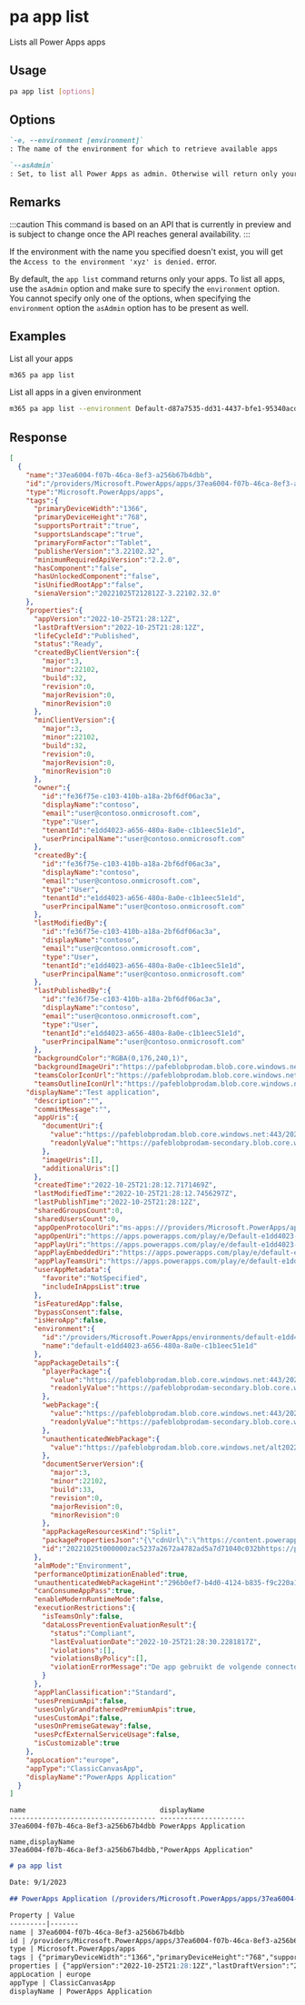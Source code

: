 
# pa app list

Lists all Power Apps apps

## Usage

```sh
pa app list [options]
```

## Options

```md defintion-list
`-e, --environment [environment]`
: The name of the environment for which to retrieve available apps

`--asAdmin`
: Set, to list all Power Apps as admin. Otherwise will return only your own apps
```

<Global />

## Remarks

:::caution
This command is based on an API that is currently in preview and is subject to change once the API reaches general availability.
:::

If the environment with the name you specified doesn't exist, you will get the `Access to the environment 'xyz' is denied.` error.

By default, the `app list` command returns only your apps. To list all apps, use the `asAdmin` option and make sure to specify the `environment` option. You cannot specify only one of the options, when specifying the `environment` option the `asAdmin` option has to be present as well.

## Examples

List all your apps

```sh
m365 pa app list
```

List all apps in a given environment

```sh
m365 pa app list --environment Default-d87a7535-dd31-4437-bfe1-95340acd55c5 --asAdmin
```

## Response

<Tabs>
  <TabItem value="json" label="JSON">

  ```json
  [
    {
      "name":"37ea6004-f07b-46ca-8ef3-a256b67b4dbb",
      "id":"/providers/Microsoft.PowerApps/apps/37ea6004-f07b-46ca-8ef3-a256b67b4dbb",
      "type":"Microsoft.PowerApps/apps",
      "tags":{
        "primaryDeviceWidth":"1366",
        "primaryDeviceHeight":"768",
        "supportsPortrait":"true",
        "supportsLandscape":"true",
        "primaryFormFactor":"Tablet",
        "publisherVersion":"3.22102.32",
        "minimumRequiredApiVersion":"2.2.0",
        "hasComponent":"false",
        "hasUnlockedComponent":"false",
        "isUnifiedRootApp":"false",
        "sienaVersion":"20221025T212812Z-3.22102.32.0"
      },
      "properties":{
        "appVersion":"2022-10-25T21:28:12Z",
        "lastDraftVersion":"2022-10-25T21:28:12Z",
        "lifeCycleId":"Published",
        "status":"Ready",
        "createdByClientVersion":{
          "major":3,
          "minor":22102,
          "build":32,
          "revision":0,
          "majorRevision":0,
          "minorRevision":0
        },
        "minClientVersion":{
          "major":3,
          "minor":22102,
          "build":32,
          "revision":0,
          "majorRevision":0,
          "minorRevision":0
        },
        "owner":{
          "id":"fe36f75e-c103-410b-a18a-2bf6df06ac3a",
          "displayName":"contoso",
          "email":"user@contoso.onmicrosoft.com",
          "type":"User",
          "tenantId":"e1dd4023-a656-480a-8a0e-c1b1eec51e1d",
          "userPrincipalName":"user@contoso.onmicrosoft.com"
        },
        "createdBy":{
          "id":"fe36f75e-c103-410b-a18a-2bf6df06ac3a",
          "displayName":"contoso",
          "email":"user@contoso.onmicrosoft.com",
          "type":"User",
          "tenantId":"e1dd4023-a656-480a-8a0e-c1b1eec51e1d",
          "userPrincipalName":"user@contoso.onmicrosoft.com"
        },
        "lastModifiedBy":{
          "id":"fe36f75e-c103-410b-a18a-2bf6df06ac3a",
          "displayName":"contoso",
          "email":"user@contoso.onmicrosoft.com",
          "type":"User",
          "tenantId":"e1dd4023-a656-480a-8a0e-c1b1eec51e1d",
          "userPrincipalName":"user@contoso.onmicrosoft.com"
        },
        "lastPublishedBy":{
          "id":"fe36f75e-c103-410b-a18a-2bf6df06ac3a",
          "displayName":"contoso",
          "email":"user@contoso.onmicrosoft.com",
          "type":"User",
          "tenantId":"e1dd4023-a656-480a-8a0e-c1b1eec51e1d",
          "userPrincipalName":"user@contoso.onmicrosoft.com"
        },
        "backgroundColor":"RGBA(0,176,240,1)",
        "backgroundImageUri":"https://pafeblobprodam.blob.core.windows.net:443/20221025t000000zddd642012aba4021a4886c8e21a3e1cb/logoSmallFile?sv=2018-03-28&sr=c&sig=cOkbwChyhCO%2BEJpqMDRxrXaxRoPD1TbTy%2B%2BFkdJEOjI%3D&se=2022-12-24T10%3A06%3A27Z&sp=rl",
        "teamsColorIconUrl":"https://pafeblobprodam.blob.core.windows.net:443/20221025t000000ze297221f3dc643ed9686b72b22d9a414/teamscoloricon.png?sv=2018-03-28&sr=c&sig=Fhk8E0LO4Lw0mHvNawCF5Ld7GHzPHo9l7RxvZbeZY48%3D&se=2022-12-24T10%3A06%3A27Z&sp=rl",
        "teamsOutlineIconUrl":"https://pafeblobprodam.blob.core.windows.net:443/20221025t000000ze297221f3dc643ed9686b72b22d9a414/teamsoutlineicon.png?sv=2018-03-28&sr=c&sig=Fhk8E0LO4Lw0mHvNawCF5Ld7GHzPHo9l7RxvZbeZY48%3D&se=2022-12-24T10%3A06%3A27Z&sp=rl",
      "displayName":"Test application",
        "description":"",
        "commitMessage":"",
        "appUris":{
          "documentUri":{
            "value":"https://pafeblobprodam.blob.core.windows.net:443/20221025t000000zddd642012aba4021a4886c8e21a3e1cb/document.msapp?sv=2018-03-28&sr=c&sig=laSGdpZL03POyAABXvdsyxv8YDDB8JPZIBccztIe39Q%3D&se=2022-11-04T12%3A00%3A00Z&sp=rl",
            "readonlyValue":"https://pafeblobprodam-secondary.blob.core.windows.net/20221025t000000zddd642012aba4021a4886c8e21a3e1cb/document.msapp?sv=2018-03-28&sr=c&sig=laSGdpZL03POyAABXvdsyxv8YDDB8JPZIBccztIe39Q%3D&se=2022-11-04T12%3A00%3A00Z&sp=rl"
          },
          "imageUris":[],
          "additionalUris":[]
        },
        "createdTime":"2022-10-25T21:28:12.7171469Z",
        "lastModifiedTime":"2022-10-25T21:28:12.7456297Z",
        "lastPublishTime":"2022-10-25T21:28:12Z",
        "sharedGroupsCount":0,
        "sharedUsersCount":0,
        "appOpenProtocolUri":"ms-apps:///providers/Microsoft.PowerApps/apps/37ea6004-f07b-46ca-8ef3-a256b67b4dbb",
        "appOpenUri":"https://apps.powerapps.com/play/e/Default-e1dd4023-a656-480a-8a0e-c1b1eec51e1d/a/37ea6004-f07b-46ca-8ef3-a256b67b4dbb?tenantId=e1dd4023-a656-480a-8a0e-c1b1eec51e1d&hint=296b0ef7-b4d0-4124-b835-f9c220a1f4bc",
        "appPlayUri":"https://apps.powerapps.com/play/e/default-e1dd4023-a656-480a-8a0e-c1b1eec51e1d/a/37ea6004-f07b-46ca-8ef3-a256b67b4dbb?tenantId=e1dd4023-a656-480a-8a0e-c1b1eec51e1d",
        "appPlayEmbeddedUri":"https://apps.powerapps.com/play/e/default-e1dd4023-a656-480a-8a0e-c1b1eec51e1d/a/37ea6004-f07b-46ca-8ef3-a256b67b4dbb?tenantId=e1dd4023-a656-480a-8a0e-c1b1eec51e1d&hint=296b0ef7-b4d0-4124-b835-f9c220a1f4bc&telemetryLocation=eu",
        "appPlayTeamsUri":"https://apps.powerapps.com/play/e/default-e1dd4023-a656-480a-8a0e-c1b1eec51e1d/a/37ea6004-f07b-46ca-8ef3-a256b67b4dbb?tenantId=e1dd4023-a656-480a-8a0e-c1b1eec51e1d&source=teamstab&hint=296b0ef7-b4d0-4124-b835-f9c220a1f4bc&telemetryLocation=eu&locale={locale}&channelId={channelId}&channelType={channelType}&chatId={chatId}&groupId={groupId}&hostClientType={hostClientType}&isFullScreen={isFullScreen}&entityId={entityId}&subEntityId={subEntityId}&teamId={teamId}&teamType={teamType}&theme={theme}&userTeamRole={userTeamRole}",
        "userAppMetadata":{
          "favorite":"NotSpecified",
          "includeInAppsList":true
        },
        "isFeaturedApp":false,
        "bypassConsent":false,
        "isHeroApp":false,
        "environment":{
          "id":"/providers/Microsoft.PowerApps/environments/default-e1dd4023-a656-480a-8a0e-c1b1eec51e1d",
          "name":"default-e1dd4023-a656-480a-8a0e-c1b1eec51e1d"
        },
        "appPackageDetails":{
          "playerPackage":{
            "value":"https://pafeblobprodam.blob.core.windows.net:443/20221025t000000zac5237a2672a4782ad5a7d71040c032b/5b38cd68-a930-4a14-be71-c622de887d1a/player.msappk?sv=2018-03-28&sr=c&sig=eztEkTd1pFaFEITA%2Bqqj2XCpxwgeujMC7FahMmEkujA%3D&se=2022-11-04T12%3A00%3A00Z&sp=rl",
            "readonlyValue":"https://pafeblobprodam-secondary.blob.core.windows.net/20221025t000000zac5237a2672a4782ad5a7d71040c032b/5b38cd68-a930-4a14-be71-c622de887d1a/player.msappk?sv=2018-03-28&sr=c&sig=eztEkTd1pFaFEITA%2Bqqj2XCpxwgeujMC7FahMmEkujA%3D&se=2022-11-04T12%3A00%3A00Z&sp=rl"
          },
          "webPackage":{
            "value":"https://pafeblobprodam.blob.core.windows.net:443/20221025t000000zac5237a2672a4782ad5a7d71040c032b/5b38cd68-a930-4a14-be71-c622de887d1a/web/index.web.html?sv=2018-03-28&sr=c&sig=eztEkTd1pFaFEITA%2Bqqj2XCpxwgeujMC7FahMmEkujA%3D&se=2022-11-04T12%3A00%3A00Z&sp=rl",
            "readonlyValue":"https://pafeblobprodam-secondary.blob.core.windows.net/20221025t000000zac5237a2672a4782ad5a7d71040c032b/5b38cd68-a930-4a14-be71-c622de887d1a/web/index.web.html?sv=2018-03-28&sr=c&sig=eztEkTd1pFaFEITA%2Bqqj2XCpxwgeujMC7FahMmEkujA%3D&se=2022-11-04T12%3A00%3A00Z&sp=rl"
          },
          "unauthenticatedWebPackage":{
            "value":"https://pafeblobprodam.blob.core.windows.net/alt20221025t000000z529d41282a634bf6b94383dde5a8d52c/20221025T212824Z/index.web.html"
          },
          "documentServerVersion":{
            "major":3,
            "minor":22102,
            "build":33,
            "revision":0,
            "majorRevision":0,
            "minorRevision":0
          },
          "appPackageResourcesKind":"Split",
          "packagePropertiesJson":"{\"cdnUrl\":\"https://content.powerapps.com/resource/app\",\"preLoadIdx\":\"https://content.powerapps.com/resource/app/kdfj31mdao7t9/preloadindex.web.html\",\"id\":\"638023301009567627\",\"v\":2.1}",
          "id":"20221025t000000zac5237a2672a4782ad5a7d71040c032bhttps://pafeblobprodam.blob.core.windows.net/20221025t000000zac5237a2672a4782ad5a7d71040c032b/5b38cd68-a930-4a14-be71-c622de887d1a/web/index.web.html?sv=2018-03-28&sr=c&sig=eztEkTd1pFaFEITA%2Bqqj2XCpxwgeujMC7FahMmEkujA%3D&se=2022-11-04T12%3A00%3A00Z&sp=rlhttps://pafeblobprodam.blob.core.windows.net/20221025t000000zac5237a2672a4782ad5a7d71040c032b/5b38cd68-a930-4a14-be71-c622de887d1a/player.msappk?sv=2018-03-28&sr=c&sig=eztEkTd1pFaFEITA%2Bqqj2XCpxwgeujMC7FahMmEkujA%3D&se=2022-11-04T12%3A00%3A00Z&sp=rlhttps://pafeblobprodam.blob.core.windows.net/alt20221025t000000z529d41282a634bf6b94383dde5a8d52c/20221025T212824Z/index.web.html"
        },
        "almMode":"Environment",
        "performanceOptimizationEnabled":true,
        "unauthenticatedWebPackageHint":"296b0ef7-b4d0-4124-b835-f9c220a1f4bc",
        "canConsumeAppPass":true,
        "enableModernRuntimeMode":false,
        "executionRestrictions":{
          "isTeamsOnly":false,
          "dataLossPreventionEvaluationResult":{
            "status":"Compliant",
            "lastEvaluationDate":"2022-10-25T21:28:30.2281817Z",
            "violations":[],
            "violationsByPolicy":[],
            "violationErrorMessage":"De app gebruikt de volgende connectors: ."
          }
        },
        "appPlanClassification":"Standard",
        "usesPremiumApi":false,
        "usesOnlyGrandfatheredPremiumApis":true,
        "usesCustomApi":false,
        "usesOnPremiseGateway":false,
        "usesPcfExternalServiceUsage":false,
        "isCustomizable":true
      },
      "appLocation":"europe",
      "appType":"ClassicCanvasApp",
      "displayName":"PowerApps Application"
    }
  ]
  ```

  </TabItem>
  <TabItem value="text" label="Text">

  ```text
  name                                 displayName
  ------------------------------------ ---------------------
  37ea6004-f07b-46ca-8ef3-a256b67b4dbb PowerApps Application   
  ```

  </TabItem>
  <TabItem value="csv" label="CSV">

  ```csv
  name,displayName
  37ea6004-f07b-46ca-8ef3-a256b67b4dbb,"PowerApps Application"
  ```

  </TabItem>
  <TabItem value="md" label="Markdown">

  ```md
  # pa app list

  Date: 9/1/2023

  ## PowerApps Application (/providers/Microsoft.PowerApps/apps/37ea6004-f07b-46ca-8ef3-a256b67b4dbb)

  Property | Value
  ---------|-------
  name | 37ea6004-f07b-46ca-8ef3-a256b67b4dbb
  id | /providers/Microsoft.PowerApps/apps/37ea6004-f07b-46ca-8ef3-a256b67b4dbb
  type | Microsoft.PowerApps/apps
  tags | {"primaryDeviceWidth":"1366","primaryDeviceHeight":"768","supportsPortrait":"true","supportsLandscape":"true","primaryFormFactor":"Tablet","publisherVersion":"3.22102.32","minimumRequiredApiVersion":"2.2.0","hasComponent":"false","hasUnlockedComponent":"false","isUnifiedRootApp":"false","sienaVersion":"20221025T212812Z-3.22102.32.0"}
  properties | {"appVersion":"2022-10-25T21:28:12Z","lastDraftVersion":"2022-10-25T21:28:12Z","lifeCycleId":"Published","status":"Ready","createdByClientVersion":{"major":3,"minor":22102,"build":32,"revision":0,"majorRevision":0,"minorRevision":0},"minClientVersion":{"major":3,"minor":22102,"build":32,"revision":0,"majorRevision":0,"minorRevision":0},"owner":{"id":"fe36f75e-c103-410b-a18a-2bf6df06ac3a","displayName":"contoso","email":"user@contoso.onmicrosoft.com","type":"User","tenantId":"e1dd4023-a656-480a-8a0e-c1b1eec51e1d","userPrincipalName":"user@contoso.onmicrosoft.com"},"createdBy":{"id":"fe36f75e-c103-410b-a18a-2bf6df06ac3a","displayName":"contoso","email":"user@contoso.onmicrosoft.com","type":"User","tenantId":"e1dd4023-a656-480a-8a0e-c1b1eec51e1d","userPrincipalName":"user@contoso.onmicrosoft.com"},"lastModifiedBy":{"id":"fe36f75e-c103-410b-a18a-2bf6df06ac3a","displayName":"contoso","email":"user@contoso.onmicrosoft.com","type":"User","tenantId":"e1dd4023-a656-480a-8a0e-c1b1eec51e1d","userPrincipalName":"user@contoso.onmicrosoft.com"},"lastPublishedBy":{"id":"fe36f75e-c103-410b-a18a-2bf6df06ac3a","displayName":"contoso","email":"user@contoso.onmicrosoft.com","type":"User","tenantId":"e1dd4023-a656-480a-8a0e-c1b1eec51e1d","userPrincipalName":"user@contoso.onmicrosoft.com"},"backgroundColor":"RGBA(0,176,240,1)","backgroundImageUri":"https://pafeblobprodam.blob.core.windows.net:443/20221025t000000zddd642012aba4021a4886c8e21a3e1cb/logoSmallFile?sv=2018-03-28&sr=c&sig=cOkbwChyhCO%2BEJpqMDRxrXaxRoPD1TbTy%2B%2BFkdJEOjI%3D&se=2022-12-24T10%3A06%3A27Z&sp=rl","teamsColorIconUrl":"https://pafeblobprodam.blob.core.windows.net:443/20221025t000000ze297221f3dc643ed9686b72b22d9a414/teamscoloricon.png?sv=2018-03-28&sr=c&sig=Fhk8E0LO4Lw0mHvNawCF5Ld7GHzPHo9l7RxvZbeZY48%3D&se=2022-12-24T10%3A06%3A27Z&sp=rl","teamsOutlineIconUrl":"https://pafeblobprodam.blob.core.windows.net:443/20221025t000000ze297221f3dc643ed9686b72b22d9a414/teamsoutlineicon.png?sv=2018-03-28&sr=c&sig=Fhk8E0LO4Lw0mHvNawCF5Ld7GHzPHo9l7RxvZbeZY48%3D&se=2022-12-24T10%3A06%3A27Z&sp=rl","displayName":"Test application","description":"","commitMessage":"","appUris":{"documentUri":{"value":"https://pafeblobprodam.blob.core.windows.net:443/20221025t000000zddd642012aba4021a4886c8e21a3e1cb/document.msapp?sv=2018-03-28&sr=c&sig=laSGdpZL03POyAABXvdsyxv8YDDB8JPZIBccztIe39Q%3D&se=2022-11-04T12%3A00%3A00Z&sp=rl","readonlyValue":"https://pafeblobprodam-secondary.blob.core.windows.net/20221025t000000zddd642012aba4021a4886c8e21a3e1cb/document.msapp?sv=2018-03-28&sr=c&sig=laSGdpZL03POyAABXvdsyxv8YDDB8JPZIBccztIe39Q%3D&se=2022-11-04T12%3A00%3A00Z&sp=rl"},"imageUris":[],"additionalUris":[]},"createdTime":"2022-10-25T21:28:12.7171469Z","lastModifiedTime":"2022-10-25T21:28:12.7456297Z","lastPublishTime":"2022-10-25T21:28:12Z","sharedGroupsCount":0,"sharedUsersCount":0,"appOpenProtocolUri":"ms-apps:///providers/Microsoft.PowerApps/apps/37ea6004-f07b-46ca-8ef3-a256b67b4dbb","appOpenUri":"https://apps.powerapps.com/play/e/Default-e1dd4023-a656-480a-8a0e-c1b1eec51e1d/a/37ea6004-f07b-46ca-8ef3-a256b67b4dbb?tenantId=e1dd4023-a656-480a-8a0e-c1b1eec51e1d&hint=296b0ef7-b4d0-4124-b835-f9c220a1f4bc","appPlayUri":"https://apps.powerapps.com/play/e/default-e1dd4023-a656-480a-8a0e-c1b1eec51e1d/a/37ea6004-f07b-46ca-8ef3-a256b67b4dbb?tenantId=e1dd4023-a656-480a-8a0e-c1b1eec51e1d","appPlayEmbeddedUri":"https://apps.powerapps.com/play/e/default-e1dd4023-a656-480a-8a0e-c1b1eec51e1d/a/37ea6004-f07b-46ca-8ef3-a256b67b4dbb?tenantId=e1dd4023-a656-480a-8a0e-c1b1eec51e1d&hint=296b0ef7-b4d0-4124-b835-f9c220a1f4bc&telemetryLocation=eu","appPlayTeamsUri":"https://apps.powerapps.com/play/e/default-e1dd4023-a656-480a-8a0e-c1b1eec51e1d/a/37ea6004-f07b-46ca-8ef3-a256b67b4dbb?tenantId=e1dd4023-a656-480a-8a0e-c1b1eec51e1d&source=teamstab&hint=296b0ef7-b4d0-4124-b835-f9c220a1f4bc&telemetryLocation=eu&locale={locale}&channelId={channelId}&channelType={channelType}&chatId={chatId}&groupId={groupId}&hostClientType={hostClientType}&isFullScreen={isFullScreen}&entityId={entityId}&subEntityId={subEntityId}&teamId={teamId}&teamType={teamType}&theme={theme}&userTeamRole={userTeamRole}","userAppMetadata":{"favorite":"NotSpecified","includeInAppsList":true},"isFeaturedApp":false,"bypassConsent":false,"isHeroApp":false,"environment":{"id":"/providers/Microsoft.PowerApps/environments/default-e1dd4023-a656-480a-8a0e-c1b1eec51e1d","name":"default-e1dd4023-a656-480a-8a0e-c1b1eec51e1d"},"appPackageDetails":{"playerPackage":{"value":"https://pafeblobprodam.blob.core.windows.net:443/20221025t000000zac5237a2672a4782ad5a7d71040c032b/5b38cd68-a930-4a14-be71-c622de887d1a/player.msappk?sv=2018-03-28&sr=c&sig=eztEkTd1pFaFEITA%2Bqqj2XCpxwgeujMC7FahMmEkujA%3D&se=2022-11-04T12%3A00%3A00Z&sp=rl","readonlyValue":"https://pafeblobprodam-secondary.blob.core.windows.net/20221025t000000zac5237a2672a4782ad5a7d71040c032b/5b38cd68-a930-4a14-be71-c622de887d1a/player.msappk?sv=2018-03-28&sr=c&sig=eztEkTd1pFaFEITA%2Bqqj2XCpxwgeujMC7FahMmEkujA%3D&se=2022-11-04T12%3A00%3A00Z&sp=rl"},"webPackage":{"value":"https://pafeblobprodam.blob.core.windows.net:443/20221025t000000zac5237a2672a4782ad5a7d71040c032b/5b38cd68-a930-4a14-be71-c622de887d1a/web/index.web.html?sv=2018-03-28&sr=c&sig=eztEkTd1pFaFEITA%2Bqqj2XCpxwgeujMC7FahMmEkujA%3D&se=2022-11-04T12%3A00%3A00Z&sp=rl","readonlyValue":"https://pafeblobprodam-secondary.blob.core.windows.net/20221025t000000zac5237a2672a4782ad5a7d71040c032b/5b38cd68-a930-4a14-be71-c622de887d1a/web/index.web.html?sv=2018-03-28&sr=c&sig=eztEkTd1pFaFEITA%2Bqqj2XCpxwgeujMC7FahMmEkujA%3D&se=2022-11-04T12%3A00%3A00Z&sp=rl"},"unauthenticatedWebPackage":{"value":"https://pafeblobprodam.blob.core.windows.net/alt20221025t000000z529d41282a634bf6b94383dde5a8d52c/20221025T212824Z/index.web.html"},"documentServerVersion":{"major":3,"minor":22102,"build":33,"revision":0,"majorRevision":0,"minorRevision":0},"appPackageResourcesKind":"Split","packagePropertiesJson":"{\"cdnUrl\":\"https://content.powerapps.com/resource/app\",\"preLoadIdx\":\"https://content.powerapps.com/resource/app/kdfj31mdao7t9/preloadindex.web.html\",\"id\":\"638023301009567627\",\"v\":2.1}","id":"20221025t000000zac5237a2672a4782ad5a7d71040c032bhttps://pafeblobprodam.blob.core.windows.net/20221025t000000zac5237a2672a4782ad5a7d71040c032b/5b38cd68-a930-4a14-be71-c622de887d1a/web/index.web.html?sv=2018-03-28&sr=c&sig=eztEkTd1pFaFEITA%2Bqqj2XCpxwgeujMC7FahMmEkujA%3D&se=2022-11-04T12%3A00%3A00Z&sp=rlhttps://pafeblobprodam.blob.core.windows.net/20221025t000000zac5237a2672a4782ad5a7d71040c032b/5b38cd68-a930-4a14-be71-c622de887d1a/player.msappk?sv=2018-03-28&sr=c&sig=eztEkTd1pFaFEITA%2Bqqj2XCpxwgeujMC7FahMmEkujA%3D&se=2022-11-04T12%3A00%3A00Z&sp=rlhttps://pafeblobprodam.blob.core.windows.net/alt20221025t000000z529d41282a634bf6b94383dde5a8d52c/20221025T212824Z/index.web.html"},"almMode":"Environment","performanceOptimizationEnabled":true,"unauthenticatedWebPackageHint":"296b0ef7-b4d0-4124-b835-f9c220a1f4bc","canConsumeAppPass":true,"enableModernRuntimeMode":false,"executionRestrictions":{"isTeamsOnly":false,"dataLossPreventionEvaluationResult":{"status":"Compliant","lastEvaluationDate":"2022-10-25T21:28:30.2281817Z","violations":[],"violationsByPolicy":[],"violationErrorMessage":"De app gebruikt de volgende connectors: ."}},"appPlanClassification":"Standard","usesPremiumApi":false,"usesOnlyGrandfatheredPremiumApis":true,"usesCustomApi":false,"usesOnPremiseGateway":false,"usesPcfExternalServiceUsage":false,"isCustomizable":true}
  appLocation | europe
  appType | ClassicCanvasApp
  displayName | PowerApps Application
  ```

  </TabItem>
</Tabs>
